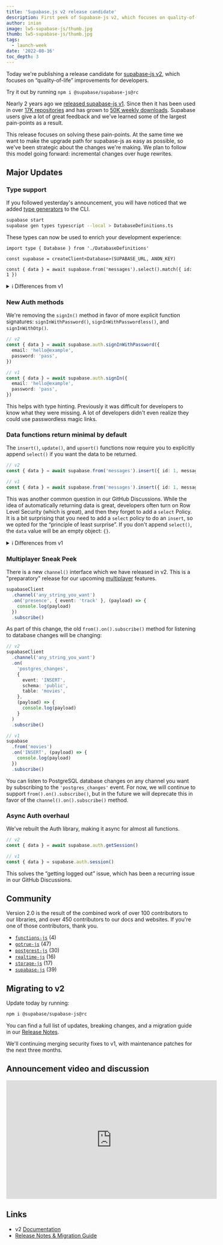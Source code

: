 ```yaml
---
title: 'Supabase.js v2 release candidate'
description: First peek of Supabase-js v2, which focuses on quality-of-life improvements for developers.
author: inian
image: lw5-supabase-js/thumb.jpg
thumb: lw5-supabase-js/thumb.jpg
tags:
  - launch-week
date: '2022-08-16'
toc_depth: 3
---
```


Today we're publishing a release candidate for [supabase-js v2](https://github.com/supabase/supabase-js), which focuses on “quality-of-life” improvements for developers.

Try it out by running `npm i @supabase/supabase-js@rc`

Nearly 2 years ago we [released supabase-js v1](https://supabase.com/blog/improved-dx).
Since then it has been used in over [17K repositories](https://github.com/supabase/supabase-js/network/dependents?package_id=UGFja2FnZS04MjM3OTUyMDU%3D) and has grown
to [50K weekly downloads](https://www.npmjs.com/package/@supabase/supabase-js). Supabase users give a lot of great feedback and we've
learned some of the largest pain-points as a result.

This release focuses on solving these pain-points. At the same time we want to make the upgrade path for supabase-js as easy as possible,
so we've been strategic about the changes we're making. We plan to follow this model going forward: incremental changes over huge rewrites.

## Major Updates

### Type support

If you followed yesterday's announcement, you will have noticed that we added
[type generators](https://supabase.com/docs/reference/cli/usage#supabase-gen-types-typescript) to the CLI.

```bash
supabase start
supabase gen types typescript --local > DatabaseDefinitions.ts
```

These types can now be used to enrich your development experience:

```tsx
import type { Database } from './DatabaseDefinitions'

const supabase = createClient<Database>(SUPABASE_URL, ANON_KEY)

const { data } = await supabase.from('messages').select().match({ id: 1 })
```

<details>

<summary>ℹ️ Differences from v1</summary>

v1 also supported types, but the types were generated from the API rather than the database, so it
lost a lot of detailed information. The library also required you to specify the definition in
every function call, rather than at the client level.

```
supabase.from<Database['Message']>('messages').select('*')
```

</details>

### New Auth methods

We're removing the `signIn()` method in favor of more explicit function signatures:
`signInWithPassword()`, `signInWithPasswordless()`, and `signInWithOtp()`.

```ts
// v2
const { data } = await supabase.auth.signInWithPassword({
  email: 'hello@example',
  password: 'pass',
})

// v1
const { data } = await supabase.auth.signIn({
  email: 'hello@example',
  password: 'pass',
})
```

This helps with type hinting. Previously it was difficult for developers to know what they were missing.
A lot of developers didn't even realize they could use passwordless magic links.

### Data functions return minimal by default

The `insert()`, `update()`, and `upsert()` functions now require you to explicitly append `select()` if you want the data to be returned.

```ts
// v2
const { data } = await supabase.from('messages').insert({ id: 1, message: 'Hello world' }).select() // select is now explicitly required

// v1
const { data } = await supabase.from('messages').insert({ id: 1, message: 'Hello world' }) // insert would also "select()"
```

This was another common question in our GitHub Discussions. While the idea of automatically returning data is great,
developers often turn on Row Level Security (which is great), and then they forget to add a `select` Policy.
It is a bit surprising that you need to add a `select` policy to do an `insert`, so we opted for the “principle of least surprise”.
If you don't append `select()`, the `data` value will be an empty object: `{}`.

<details>

<summary>ℹ️ Differences from v1</summary>

Previously you could pass a `returning: 'minimal'` option to the `insert()`, `update()`, and
`upsert()` statements. We've now made this the default behaviour.

</details>

### Multiplayer Sneak Peek

There is a new `channel()` interface which we have released in v2.
This is a "preparatory" release for our upcoming [multiplayer](https://supabase.com/blog/supabase-realtime-with-multiplayer-features) features.

```ts
supabaseClient
  .channel('any_string_you_want')
  .on('presence', { event: 'track' }, (payload) => {
    console.log(payload)
  })
  .subscribe()
```

As part of this change, the old `from().on().subscribe()` method for listening to database changes will be changing:

```ts
// v2
supabaseClient
  .channel('any_string_you_want')
  .on(
    'postgres_changes',
    {
      event: 'INSERT',
      schema: 'public',
      table: 'movies',
    },
    (payload) => {
      console.log(payload)
    }
  )
  .subscribe()

// v1
supabase
  .from('movies')
  .on('INSERT', (payload) => {
    console.log(payload)
  })
  .subscribe()
```

You can listen to PostgreSQL database changes on any channel you want by subscribing to the `'postgres_changes'` event.
For now, we will continue to support `from().on().subscribe()`, but in the future we will deprecate this in favor of the `channel().on().subscribe()` method.

### Async Auth overhaul

We've rebuilt the Auth library, making it async for almost all functions.

```ts
// v2
const { data } = await supabase.auth.getSession()

// v1
const { data } = supabase.auth.session()
```

This solves the “getting logged out” issue, which has been a recurring issue in our GitHub Discussions.

## Community

Version 2.0 is the result of the combined work of over 100 contributors to our libraries, and over 450 contributors to our docs and websites.
If you're one of those contributors, thank you.

- [`functions-js`](https://github.com/supabase/functions-js/graphs/contributors) (4)
- [`gotrue-js`](https://github.com/supabase/gotrue-js/graphs/contributors) (47)
- [`postgrest-js`](https://github.com/supabase/postgrest-js/graphs/contributors) (30)
- [`realtime-js`](https://github.com/supabase/realtime-js/graphs/contributors) (16)
- [`storage-js`](https://github.com/supabase/storage-js/graphs/contributors) (17)
- [`supabase-js`](https://github.com/supabase/supabase-js/graphs/contributors) (39)

## Migrating to v2

Update today by running:

```bash
npm i @supabase/supabase-js@rc
```

You can find a full list of updates, breaking changes, and a migration guide in our [Release Notes](https://supabase.com/docs/reference/javascript/next/release-notes).

We'll continuing merging security fixes to v1, with maintenance patches for the next three months.

## Announcement video and discussion

<iframe
  className="w-full"
  width="560"
  height="315"
  src="https://www.youtube.com/embed/iqZlPtl_b-I"
  title="YouTube video player"
  frameborder="0"
  allow="accelerometer; autoplay; clipboard-write; encrypted-media; gyroscope; picture-in-picture"
  allowfullscreen
></iframe>

## Links

- v2 [Documentation](https://supabase.com/docs/reference/javascript/next)
- [Release Notes & Migration Guide](https://supabase.com/docs/reference/javascript/next/release-notes)
